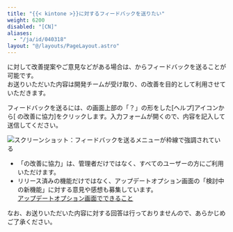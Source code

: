 ```yaml
---
title: "{{< kintone >}}に対するフィードバックを送りたい"
weight: 6200
disabled: "[CN]"
aliases:
  - "/ja/id/040318"
layout: "@/layouts/PageLayout.astro"
---
```




<Kintone />に対して改善提案やご意見などがある場合は、<Kintone />からフィードバックを送ることが可能です。  
お送りいただいた内容は<Kintone />開発チームが受け取り、<Kintone />の改善を目的として利用させていただきます。

フィードバックを送るには、<Kintone />の画面上部の「？」の形をした[ヘルプ]アイコンから[<Kintone /> の改善に協力]をクリックします。入力フォームが開くので、内容を記入して送信してください。

<Img src="/k/kintone/img-ja/send_feedback_img01.png" alt="スクリーンショット：フィードバックを送るメニューが枠線で強調されている" />

<Note>

* 「<Kintone />の改善に協力」は、管理者だけではなく、すべてのユーザーの方にご利用いただけます。
* リリース済みの機能だけではなく、アップデートオプション画面の「検討中の新機能」に対する意見や感想も募集しています。  
  [アップデートオプション画面でできること](/k/ja/id/04050.html)

</Note>

なお、お送りいただいた内容に対する回答は行っておりませんので、あらかじめご了承ください。
